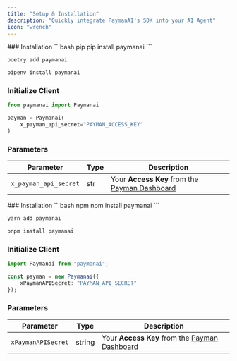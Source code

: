 ```yaml
---
title: "Setup & Installation"
description: "Quickly integrate PaymanAI's SDK into your AI Agent"
icon: "wrench"
---
```


<Tabs>
<Tab title="Python">
### Installation
<CodeGroup>
```bash pip
pip install paymanai
```

```bash poetry
poetry add paymanai
```

```bash pipenv
pipenv install paymanai
```
</CodeGroup>

### Initialize Client
```python
from paymanai import Paymanai

payman = Paymanai(
    x_payman_api_secret="PAYMAN_ACCESS_KEY"
)
```

### Parameters
| Parameter | Type | Description |
|-----------|------|-------------|
| `x_payman_api_secret` | str | Your **Access Key** from the [Payman Dashboard](https://app.paymanai.com/dashboard) |


</Tab>

<Tab title="Node.js">
### Installation
<CodeGroup>
```bash npm
npm install paymanai
```

```bash yarn
yarn add paymanai
```

```bash pnpm
pnpm install paymanai
```
</CodeGroup>

### Initialize Client
```typescript
import Paymanai from "paymanai";

const payman = new Paymanai({
    xPaymanAPISecret: "PAYMAN_API_SECRET"
});
```

### Parameters
| Parameter | Type | Description |
|-----------|------|-------------|
| `xPaymanAPISecret` | string | Your **Access Key** from the [Payman Dashboard](https://app.paymanai.com/dashboard) |

</Tab>
</Tabs>
